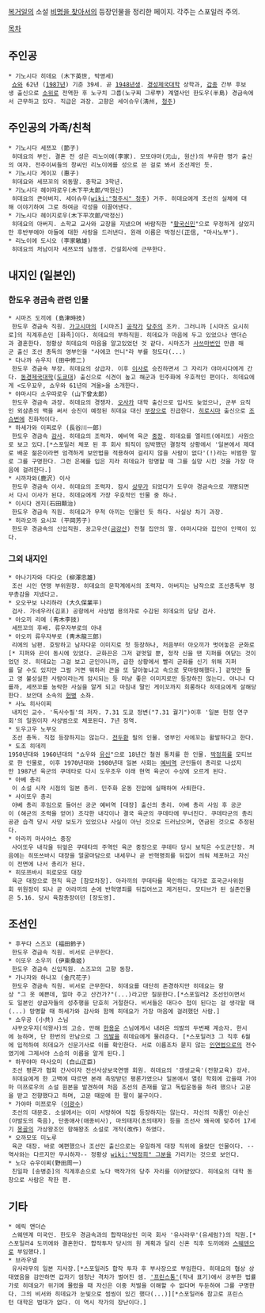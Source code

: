 [[복거일]]의 소설 [[비명을 찾아서]]의 등장인물을 정리한 페이지. 각주는 스포일러 주의.

[[목차]]

== 주인공 ==
 * 기노시다 히데요 (木下英世, 박영세)
  [[쇼와]] 62년 ([[1987년]]) 기준 39세. 곧 [[1948년]]생. [[경성제국대학]] 상학과, [[갑종]] 간부 후보생 출신으로 [[소위]]로 전역한 후 노구치 그룹(노구찌 그루뿌) 계열사인 한도우(半島) 경금속에서 근무하고 있다. 직급은 과장. 고향은 세이슈우(淸州, [[청주]])

== 주인공의 가족/친척 ==
 * 기노시다 세쯔꼬 (節子)
  히데요의 부인. 결혼 전 성은 리노이에(李家). 모또야마(元山, 원산)의 부유한 명가 출신의 여자. 전주이씨들의 창씨인 리노이에를 성으로 쓴 걸로 봐서 조선계인 듯.
 * 기노시다 게이꼬 (惠子)
  히데요와 세쯔꼬의 외동딸. 중학교 3학년.
 * 기노시다 헤이따로우(木下平太郞/박원신)
  히데요의 큰아버지. 세이슈우([[wiki:"청주시" 청주]]) 거주. 히데요에게 조선의 실체에 대해 이야기하여 그로 하여금 각성을 이끌어낸다.
 * 기노시다 헤이지로우(木下平次郞/박정신)
  히데요의 아버지. 소학교 교사와 교장을 지냈으며 바람직한 "[[황국신민]]"으로 무정하게 살았지만 후반부에야 아들에 대한 사랑을 드러낸다. 원래 이름은 박정신(正信, "마사노부").   
 * 리노이에 도시오 (李家敏雄)
  히데요의 처남이자 세쯔꼬의 남동생. 건설회사에 근무한다.

== 내지인 (일본인) ==
=== 한도우 경금속 관련 인물 ===
 * 시마즈 도끼에 (島津時技) 
  한도우 경금속 직원. [[가고시마]]의 [시마즈] [[공작]]가 [[당주]]의 조카. 그러니까 [시마즈 요시히로]의 직계후손인 [화족]이다. 히데요의 부하직원. 히데요가 마음에 두고 있었으나 앤더슨과 결혼한다. 정황상 히데요의 마음을 알고있었던 것 같다. 시마즈가 [[사쓰마]]번인 만큼 해군 출신 조선 총독의 영부인을 "사에코 언니"라 부를 정도다(...) 
 * 다나까 슈우지 (田中修二)
  한도우 경금속 부장. 히데요의 상급자. 이후 [[이사]]로 승진하면서 그 자리가 야마시다에게 간다. [[동경제국대학]]([[도쿄대]]) 출신으로 식견이 높고 해군과 민주화에 우호적인 편이다. 히데요에게 <도우꾜우, 쇼우와 61년의 겨울>을 소개한다.
 * 야마시다 소우따로우 (山下曾太郞)
  한도우 경금속 과장. 히데요의 경쟁자. [[오사카]] 대학 출신으로 입사도 늦었으나, 군부 요직인 외삼촌의 백을 써서 승진이 예정된 히데요 대신 [[부장]]으로 진급한다. [[히로시마]] 출신으로 [[조슈]]번에 친화적이다.
 * 하세가와 이찌로우 (長谷川一郞)
  한도우 경금속 [[감사]]. 히데요의 조력자. 예비역 육군 [[중장]]. 히데요를 엘리트(에리또) 사원으로 보고 있다.[*스포일러 체포 된 후 회사 퇴직이 임박했던 결정적 상황에서 '일본에서 제대로 배운 젊은이라면 엄격하게 보안법을 적용하여 걸리지 않을 사람이 없다'(!)라는 비범한 말로 그를 구명한다. 그런 은혜를 입은 지라 히데요가 망명할 때 그를 실망 시킨 것을 가장 마음에 걸려한다.]
 * 시까자와(鹿沢) 이사
  한도우 경금속 이사. 히데요의 조력자. 잠시 [[상무]]가 되었다가 도우아 경금속으로 개명되면서 다시 이사가 된다. 히데요에게 가장 우호적인 인물 중 하나.  
 * 이시다 겐지(石田顯治)
  한도우 경금속 직원. 히데요가 무척 아끼는 인물인 듯 하다. 사실상 차기 과장.
 * 히라오까 요시꼬 (平岡芳子)
  한도우 경금속의 신입직원. 꽁고우산([[금강산]]) 전철 집안의 딸. 야마시다와 집안이 인맥이 있다. 

=== 그외 내지인 ===
 * 야나기자와 다다오 (柳澤忠雄)
  조선 시인 연맹 부위원장. 히데요의 문학계에서의 조력자. 아버지는 남작으로 조선총독부 정무총감을 지냈다고.
 * 오오꾸보 나리하라 (大久保業平)
  검사. 가네우라(김포) 공항에서 사상범 용의자로 수감된 히데요의 담당 검사.
 * 아오끼 리에 (靑木李技)
  세쯔꼬의 후배. 류우자부로의 아내 
 * 아오끼 류우자부로 (靑木龍三郞)
  리에의 남편. 호탕하고 남자다운 이미지로 첫 등장하나, 처음부터 아오끼가 벗어놓은 군화로[* 지퍼와 끈이 동시에 있었다. 군화끈은 그저 겉멋일 뿐, 정작 신을 땐 지퍼를 여닫는 것이었던 것. 히데요는 그걸 보고 군인이니까, 급한 상황에서 빨리 군화를 신기 위해 지퍼를 달 수도 있지만 그럴 거면 뭐하러 끈을 또 달아놓냐고 속으로 못마땅해했다.] 겉멋만 들고 영 불성실한 사람이라는게 암시되는 등 마냥 좋은 이미지로만 등장하진 않는다. 아니나 다를까, 세쯔꼬를 농락한 사실을 알게 되고 마침내 딸인 게이꼬까지 희롱하다 히데요에게 살해당한다. 보안대 소속의 [[헌병]] 소좌.
 * 사노 히사이찌 
  내지인 교수. '독사수필'의 저자. 7.31 도쿄 정변("7.31 궐기")이후 '일본 헌정 연구회'의 일원이자 사상범으로 체포된다. 7년 징역.
 * 도우고우 노부오 
  조선 총독. 직접 등장하지는 않는다. [[전두환]] 필의 인물. 영부인 사에꼬는 활발하다고 한다.
 * 도조 히데끼
 1950년대와 1960년대의 "쇼우와 [[유신]]"으로 18년간 철권 통치를 한 인물. [[박정희]]를 모티브로 한 인물로, 이후 1970년대와 1980년대 일본 사회는 [[예비역]] 군인들이 총리로 나섰지만 1987년 육군의 쿠데타로 다시 도우조우 이래 현역 육군이 수상에 오르게 된다.
 * 아베 총리
  이 소설 시작 시점의 일본 총리. 민주화 운동 진압에 실패하여 사퇴한다.
 * 사이또우 총리
  아베 총리 후임으로 들어선 공군 예비역 [대장] 출신의 총리. 아베 총리 사임 후 공군이 (해군의 조력을 얻어) 조각한 내각이나 결국 육군의 쿠데타에 무너진다. 쿠데타군의 총리공관 습격 당시 사망 보도가 있었으나 사실이 아닌 것으로 드러났으며, 연금된 것으로 추정된다. 
 * 아라끼 마사야스 중장
  사이또우 내각을 뒤엎은 쿠데타의 주역인 육군 중장으로 쿠데타 당시 보직은 수도군단장. 처음에는 히또쓰바시 대장을 얼굴마담으로 내세우나 곧 반혁명죄를 뒤집어 씌워 체포하고 자신이 전면에 나서 총리가 된다.
 * 히또쯔바시 히로모또 대장
  육군 대장으로 현직 육군 [참모차장]. 아라끼의 쿠데타를 묵인하는 대가로 호국군사위원회 위원장이 되나 곧 아라끼의 손에 반혁명죄를 뒤집어쓰고 제거된다. 모티브가 된 실존인물은 5.16. 당시 육참총장이던 [장도영].
== 조선인 ==
 * 후꾸다 스즈꼬 (福田鈴子)
  한도우 경금속 직원. 비서로 근무한다. 
 * 이또우 소우끼 (伊東桑姬)
  한도우 경금속 신입직원. 스즈꼬의 고향 동창.
 * 가나자와 하나꼬 (金尺花子)
  한도우 경금속 직원. 비서로 근무한다. 히데요를 대단히 존경하지만 히데요는 항상 "그 옷 예쁜데, 얼마 주고 산건가?"(...)라고만 질문한다.[*스포일러2 조선인이면서도 일본인 상급자들의 성추행을 단호히 거절한다. 비서들은 대다수 첩이 된다는 걸 생각할 때(...) 망명할 때 하세가와 감사와 함께 히데요가 가장 마음에 걸려했던 사람.]
 * 쇼우공 (小共) 스님
  샤꾸오우지(석왕사)의 고승. 만해 [[한용운]] 스님에게서 내려온 의발의 두번째 계승자. 한시에 능하며, 단 한번의 만남으로 그 [[의발]]을 히데요에게 물려준다. [*스포일러3 그 직후 6월에 입적하여 히데요가 신문기사로 이를 확인한다. 서로 이름조차 묻지 않는 [[인연]]법으로의 전수였기에 그제서야 스승의 이름을 알게 된다.]
 * 하꾸야마 마사오미 (白山正臣)
  조선 평론가 협회 간사이자 전선사상보국연맹 회원. 히데요의 '갱생교육'(전향교육) 강사. 
  히데요에게 한 고백에 따르면 본래 촉망받던 평론가였으나 일본에서 열린 학회에 갔을때 가야마 미쯔로우의 소설 원본을 발견하여 처음 조선의 존재를 알고 독립운동을 하려 했으나 고문을 받고 전향했다고 하며, 고문 때문에 한 팔이 불구이다.
 * 가야마 미쯔로우 ([[이광수]])
  조선의 대문호. 소설에서는 이미 사망하여 직접 등장하지는 않는다. 자신의 작품인 이순신(아발도의 죽음), 단종애사(애종비사), 마의태자(초의태자) 등을 조선사 왜곡에 맞추어 17세기 [[몽골]]의 가상왕조인 항해왕조 소설로 개작(改作) 하였다.
 * 오까모또 미노루
  육군 대장. 바로 예편했으나 조선인 출신으로는 유일하게 대장 직위에 올랐던 인물이다. --역사와는 다르지만 무시하자-- 정황상 [[wiki:"박정희" 그분]]을 가리키는 것으로 보인다.
 * 노다 슈우이찌(野田周一)
  친일파 [송병준]의 직계후손으로 노다 백작가의 당주 자리를 이어받았다. 히데요의 대학 동창으로 사람은 착한 편. 

== 기타 ==
 * 에릭 앤더슨
  스웨덴계 미국인. 한도우 경금속과의 합작대상인 미국 회사 '유사라무'(유세럼?)의 직원.[*스포일러4 도끼에와 결혼한다. 합작투자 당시의 원 계획과 달리 신혼 직후 도끼에와 [[스웨덴]]으로 부임했다.]
 * 브라우넬
  유사라무의 일본 지사장.[*스포일러5 합작 투자 후 부사장으로 부임한다. 히데요의 협상 상대였음을 감안하면 갑자기 엄청난 격차가 벌어진 셈. [[프린스턴 대학교|'프린스통']](작내 표기)에서 공부한 법률가로 히데요가 위기에 몰렸을 때 자신은 이중 처벌을 이해할 수 없다며 두둔하여 그를 구명한다. 그의 비서와 히데요가 눈빛으로 썸씽이 있긴 했다(...)][*스포일러6 참고로 프린스턴 대학은 법대가 없다. 이 역시 작가의 장난이다.]

